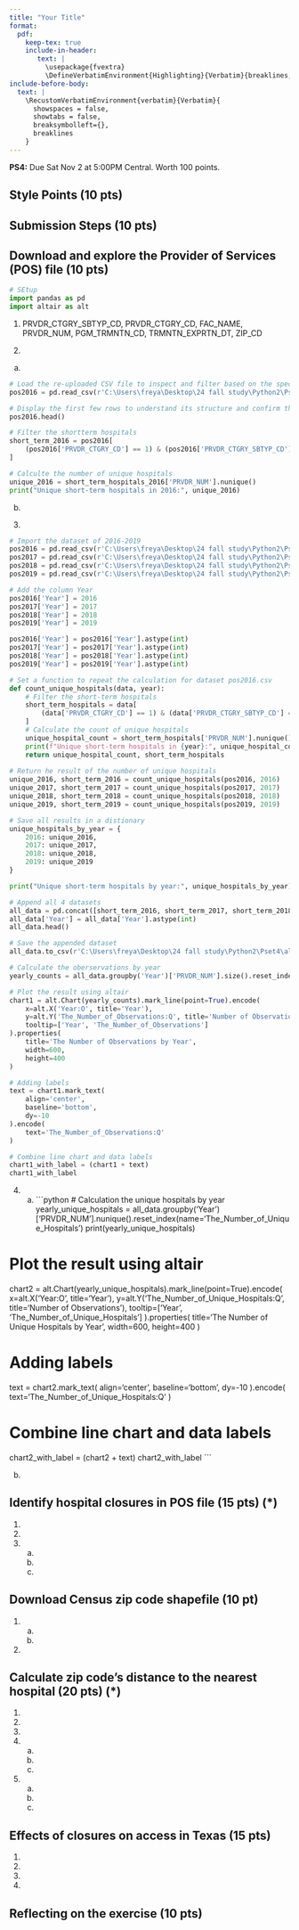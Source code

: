 ```yaml
---
title: "Your Title"
format: 
  pdf:
    keep-tex: true
    include-in-header: 
       text: |
         \usepackage{fvextra}
         \DefineVerbatimEnvironment{Highlighting}{Verbatim}{breaklines,commandchars=\\\{\}}
include-before-body:
  text: |
    \RecustomVerbatimEnvironment{verbatim}{Verbatim}{
      showspaces = false,
      showtabs = false,
      breaksymbolleft={},
      breaklines
    }
---
```


**PS4:** Due Sat Nov 2 at 5:00PM Central. Worth 100 points. 

## Style Points (10 pts)

## Submission Steps (10 pts)

## Download and explore the Provider of Services (POS) file (10 pts)
```python
# SEtup
import pandas as pd
import altair as alt
```

1. 
PRVDR_CTGRY_SBTYP_CD, PRVDR_CTGRY_CD, FAC_NAME, PRVDR_NUM, PGM_TRMNTN_CD, TRMNTN_EXPRTN_DT, ZIP_CD

2. 
a.
```python
# Load the re-uploaded CSV file to inspect and filter based on the specified criteria
pos2016 = pd.read_csv(r'C:\Users\freya\Desktop\24 fall study\Python2\Pset4\pos2016.csv')

# Display the first few rows to understand its structure and confirm the presence of relevant columns
pos2016.head()

# Filter the shortterm hospitals
short_term_2016 = pos2016[
    (pos2016['PRVDR_CTGRY_CD'] == 1) & (pos2016['PRVDR_CTGRY_SBTYP_CD'] == 1)
]

# Calculte the number of unique hospitals
unique_2016 = short_term_hospitals_2016['PRVDR_NUM'].nunique()
print("Unique short-term hospitals in 2016:", unique_2016)
```

b.

3. 
```python
# Import the dataset of 2016-2019
pos2016 = pd.read_csv(r'C:\Users\freya\Desktop\24 fall study\Python2\Pset4\pos2016.csv', encoding='ISO-8859-1')
pos2017 = pd.read_csv(r'C:\Users\freya\Desktop\24 fall study\Python2\Pset4\pos2017.csv', encoding='ISO-8859-1')
pos2018 = pd.read_csv(r'C:\Users\freya\Desktop\24 fall study\Python2\Pset4\pos2018.csv', encoding='ISO-8859-1')
pos2019 = pd.read_csv(r'C:\Users\freya\Desktop\24 fall study\Python2\Pset4\pos2019.csv', encoding='ISO-8859-1')

# Add the column Year
pos2016['Year'] = 2016
pos2017['Year'] = 2017
pos2018['Year'] = 2018
pos2019['Year'] = 2019

pos2016['Year'] = pos2016['Year'].astype(int)
pos2017['Year'] = pos2017['Year'].astype(int)
pos2018['Year'] = pos2018['Year'].astype(int)
pos2019['Year'] = pos2019['Year'].astype(int)

# Set a function to repeat the calculation for dataset pos2016.csv
def count_unique_hospitals(data, year):
    # Filter the short-term hospitals
    short_term_hospitals = data[
        (data['PRVDR_CTGRY_CD'] == 1) & (data['PRVDR_CTGRY_SBTYP_CD'] == 1)
    ]
    # Calculate the count of unique hospitals
    unique_hospital_count = short_term_hospitals['PRVDR_NUM'].nunique()
    print(f"Unique short-term hospitals in {year}:", unique_hospital_count)
    return unique_hospital_count, short_term_hospitals
  
# Return he result of the number of unique hospitals
unique_2016, short_term_2016 = count_unique_hospitals(pos2016, 2016)
unique_2017, short_term_2017 = count_unique_hospitals(pos2017, 2017)
unique_2018, short_term_2018 = count_unique_hospitals(pos2018, 2018)
unique_2019, short_term_2019 = count_unique_hospitals(pos2019, 2019)

# Save all results in a distionary
unique_hospitals_by_year = {
    2016: unique_2016,
    2017: unique_2017,
    2018: unique_2018,
    2019: unique_2019
}

print("Unique short-term hospitals by year:", unique_hospitals_by_year)
```


```python
# Append all 4 datasets
all_data = pd.concat([short_term_2016, short_term_2017, short_term_2018, short_term_2019])
all_data['Year'] = all_data['Year'].astype(int)
all_data.head()

# Save the appended dataset
all_data.to_csv(r'C:\Users\freya\Desktop\24 fall study\Python2\Pset4\all_data.csv', index=False, encoding='utf-8')

```

```python
# Calculate the oberservations by year
yearly_counts = all_data.groupby('Year')['PRVDR_NUM'].size().reset_index(name='The_Number_of_Observations')

# Plot the result using altair
chart1 = alt.Chart(yearly_counts).mark_line(point=True).encode(
    x=alt.X('Year:O', title='Year'),
    y=alt.Y('The_Number_of_Observations:Q', title='Number of Observations'),
    tooltip=['Year', 'The_Number_of_Observations']
).properties(
    title='The Number of Observations by Year',
    width=600,
    height=400
)

# Adding labels
text = chart1.mark_text(
    align='center',
    baseline='bottom',
    dy=-10
).encode(
    text='The_Number_of_Observations:Q'
)

# Combine line chart and data labels
chart1_with_label = (chart1 + text)
chart1_with_label
```

4. 
    a.
```python
# Calculation the unique hospitals by year
yearly_unique_hospitals = all_data.groupby('Year')['PRVDR_NUM'].nunique().reset_index(name='The_Number_of_Unique_Hospitals')
print(yearly_unique_hospitals)

# Plot the result using altair
chart2 = alt.Chart(yearly_unique_hospitals).mark_line(point=True).encode(
    x=alt.X('Year:O', title='Year'),
    y=alt.Y('The_Number_of_Unique_Hospitals:Q', title='Number of Observations'),
    tooltip=['Year', 'The_Number_of_Unique_Hospitals']
).properties(
    title='The Number of Unique Hospitals by Year',
    width=600,
    height=400
)

# Adding labels
text = chart2.mark_text(
    align='center',
    baseline='bottom',
    dy=-10
).encode(
    text='The_Number_of_Unique_Hospitals:Q'
)

# Combine line chart and data labels
chart2_with_label = (chart2 + text)
chart2_with_label
```

b.


## Identify hospital closures in POS file (15 pts) (*)

1. 
2. 
3. 
    a.
    b.
    c.

## Download Census zip code shapefile (10 pt) 

1. 
    a.
    b. 
2. 

## Calculate zip code’s distance to the nearest hospital (20 pts) (*)

1. 
2. 
3. 
4. 
    a.
    b.
    c.
5. 
    a.
    b.
    c.
    
## Effects of closures on access in Texas (15 pts)

1. 
2. 
3. 
4. 

## Reflecting on the exercise (10 pts) 
